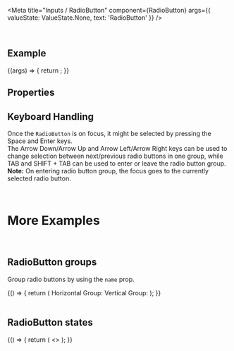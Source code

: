 
<Meta
  title="Inputs / RadioButton"
  component={RadioButton}
  args={{
    valueState: ValueState.None,
    text: 'RadioButton'
  }}
/>

<DocsHeader />

<br />

## Example

<Canvas>
  <Story name="Default">
    {(args) => {
      return <RadioButton {...args} />;
    }}
  </Story>
</Canvas>

## Properties

<ArgsTable story="." />

## Keyboard Handling

Once the `RadioButton` is on focus, it might be selected by pressing the Space and Enter keys.  
The Arrow Down/Arrow Up and Arrow Left/Arrow Right keys can be used to change selection between next/previous radio buttons in one group, while TAB and SHIFT + TAB can be used to enter or leave the radio button group.  
**Note:** On entering radio button group, the focus goes to the currently selected radio button.

<br />

# More Examples

<br />

## RadioButton groups

Group radio buttons by using the `name` prop.

<Canvas>
  <Story name="RadioButton groups">
    {() => {
      return (
        <FlexBox style={{ width: '600px' }} justifyContent={FlexBoxJustifyContent.SpaceBetween}>
          <FlexBox alignItems={FlexBoxAlignItems.Center}>
            <Label>Horizontal Group: </Label>
            <RadioButton name="GroupA" text="Option A" />
            <RadioButton name="GroupA" text="Option B" />
            <RadioButton name="GroupA" text="Option C" />
          </FlexBox>
          <FlexBox direction={FlexBoxDirection.Column}>
            <Label>Vertical Group: </Label>
            <RadioButton name="GroupB" text="Neutral" valueState={ValueState.None} />
            <RadioButton name="GroupB" text="Warning" valueState={ValueState.Warning} />
            <RadioButton name="GroupB" text="Critical" valueState={ValueState.Error} />
          </FlexBox>
        </FlexBox>
      );
    }}
  </Story>
</Canvas>

<br />
<br />

## RadioButton states

<Canvas>
  <Story name="RadioButton states">
    {() => {
      return (
        <>
          <RadioButton text="Error" valueState={ValueState.Error} />
          <RadioButton text="Warning" valueState={ValueState.Warning} />
          <RadioButton text="Disabled" disabled checked />
          <RadioButton text="Readonly" readonly checked />
          <RadioButton text="Error disabled" disabled valueState={ValueState.Error} checked />
          <RadioButton text="Warning disabled " disabled valueState={ValueState.Warning} checked />
          <RadioButton text="Error readonly" readonly valueState={ValueState.Error} checked />
          <RadioButton text="Warning readonly" readonly valueState={ValueState.Warning} checked />
        </>
      );
    }}
  </Story>
</Canvas>
